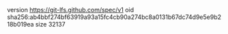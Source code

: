 version https://git-lfs.github.com/spec/v1
oid sha256:ab4bbf274bf63919a93a15fc4cb90a274bc8a0131b67dc74d9e5e9b218b019ea
size 32137
